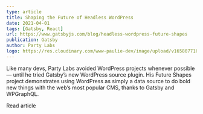 ```yaml
---
type: article
title: Shaping the Future of Headless WordPress
date: 2021-04-01
tags: [Gatsby, React]
url: https://www.gatsbyjs.com/blog/headless-wordpress-future-shapes
publication: Gatsby
author: Party Labs
logo: https://res.cloudinary.com/www-paulie-dev/image/upload/v1658077182/paulie.dev/Logos/gatsby-logo_dgbkjm.png
---
```


Like many devs, Party Labs avoided WordPress projects whenever possible — until he tried Gatsby’s new WordPress source
plugin. His Future Shapes project demonstrates using WordPress as simply a data source to do bold new things with the
web’s most popular CMS, thanks to Gatsby and WPGraphQL.

<MarkdownCtaLink href="https://www.gatsbyjs.com/blog/headless-wordpress-future-shapes">Read article</MarkdownCtaLink>
